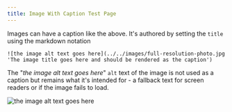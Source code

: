 ```yaml
---
title: Image With Caption Test Page
---
```


Images can have a caption like the above. It's authored by setting the `title` using the markdown notation

```
![the image alt text goes here](../../images/full-resolution-photo.jpg 'The image title goes here and should be rendered as the caption')
```

The "_the image alt text goes here_" `alt` text of the image is not used as a caption but remains what it's intended for - a fallback text for screen readers or if the image fails to load.

![the image alt text goes here](../../images/full-resolution-photo.jpg 'The image title goes here and should be rendered as the caption')
